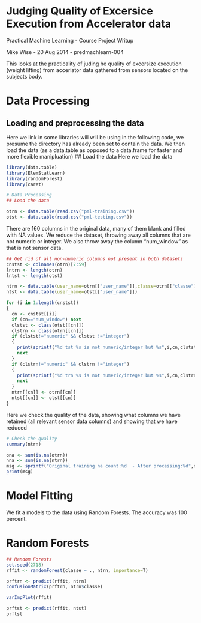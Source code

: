 # Judging Quality of Excersice Execution from Accelerator data


Practical Machine Learning - Course Project Writup

Mike Wise - 20 Aug 2014 - predmachlearn-004

This looks at the practicality of juding he quality of excersize execution (weight lifting) from accerlator data gathered from sensors located on 
the subjects body.


# Data Processing
## Loading and preprocessing the data
Here we link in some libraries will will be using in the following code, we presume the directory
has already been set to contain the data.
We then load the data (as a data.table as opposed to a data.frame 
for faster and more flexible manipluation)
## Load the data
Here we load the data 
```r
library(data.table)
library(ElemStatLearn)
library(randomForest)
library(caret)

# Data Processing
## Load the data

otrn <- data.table(read.csv("pml-training.csv"))
otst <- data.table(read.csv("pml-testing.csv"))
```

There are 160 columns in the original data, many of them blank and filled with NA values. We reduce the dataset, throwing
away all columns that are not numeric or integer. We also throw away the column "num_window" as that is not sensor data.

```r
## Get rid of all non-numeric columns not present in both datasets
cnstst <- colnames(otrn)[7:59]
lntrn <- length(otrn)
lntst <- length(otst)

ntrn <- data.table(user_name=otrn[["user_name"]],classe=otrn[["classe"]])
ntst <- data.table(user_name=otst[["user_name"]])

for (i in 1:length(cnstst))
{
  cn <- cnstst[[i]]
  if (cn=="num_window") next
  clstst <- class(otst[[cn]])
  clstrn <- class(otrn[[cn]])
  if (clstst!="numeric" && clstst !="integer")
  {
    print(sprintf("%d tst %s is not numeric/integer but %s",i,cn,clstst))
    next
  }
  if (clstrn!="numeric" && clstrn !="integer")
  {
    print(sprintf("%d trn %s is not numeric/integer but %s",i,cn,clstrn))
    next
  }
  ntrn[[cn]] <- otrn[[cn]]
  ntst[[cn]] <- otst[[cn]]
}
```

Here we check the quality of the data, showing what columns we have retained (all relevant sensor data columns) and 
showing that we have reduced 

```r
# Check the quality
summary(ntrn)

ona <- sum(is.na(otrn))
nna <- sum(is.na(ntrn))
msg <- sprintf("Original training na count:%d  - After processing:%d",ona,nna)
print(msg)
```

# Model Fitting

We fit a models to the data using Random Forests. The accuracy was 100 percent.

# Random Forests
```r
## Random Forests
set.seed(2718)
rffit <- randomForest(classe ~ ., ntrn, importance=T)

prftrn <- predict(rffit, ntrn)
confusionMatrix(prftrn, ntrn$classe)

varImpPlot(rffit)

prftst <- predict(rffit, ntst)
prftst
```
